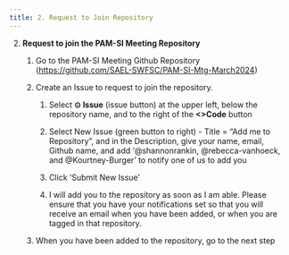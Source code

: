 ```yaml
---
title: 2. Request to Join Repository
---
```


2.  **Request to join the PAM-SI Meeting Repository**

    1.  Go to the PAM-SI Meeting Github Repository (<https://github.com/SAEL-SWFSC/PAM-SI-Mtg-March2024>)

    2.  Create an Issue to request to join the repository.

        1.  Select **⊙ Issue** (issue button) at the upper left, below the repository name, and to the right of the **\<\>Code** button

        2.  Select New Issue (green button to right) - Title = "Add me to Repository", and in the Description, give your name, email, Github name, and add '\@shannonrankin, @rebecca-vanhoeck, and @Kourtney-Burger' to notify one of us to add you

        3.  Click 'Submit New Issue'

        4.  I will add you to the repository as soon as I am able. Please ensure that you have your notifications set so that you will receive an email when you have been added, or when you are tagged in that repository.

    3.  When you have been added to the repository, go to the next step
